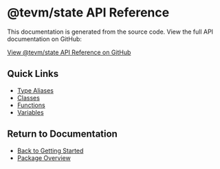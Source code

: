 # @tevm/state API Reference

This documentation is generated from the source code. View the full API documentation on GitHub:

[View @tevm/state API Reference on GitHub](https://github.com/evmts/tevm-monorepo/tree/main/packages/state/docs/globals.md)

## Quick Links

- [Type Aliases](https://github.com/evmts/tevm-monorepo/tree/main/packages/state/docs/type-aliases)
- [Classes](https://github.com/evmts/tevm-monorepo/tree/main/packages/state/docs/classes)
- [Functions](https://github.com/evmts/tevm-monorepo/tree/main/packages/state/docs/functions)
- [Variables](https://github.com/evmts/tevm-monorepo/tree/main/packages/state/docs/variables)

## Return to Documentation

- [Back to Getting Started](/getting-started)
- [Package Overview](/api/state)
